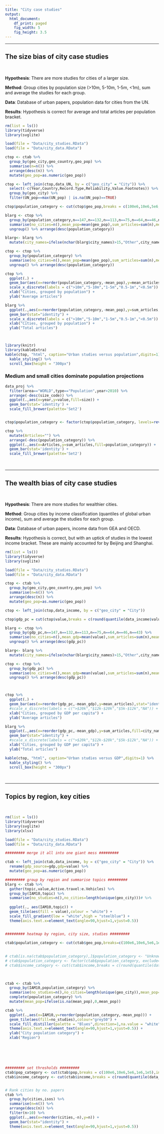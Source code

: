 ```yaml
---
title: "City case studies"
output: 
  html_document: 
    df_print: paged
    fig_width: 5
    fig_height: 3.5
---
```


<hr>
## The size bias of city case studies 
<br>

**Hypothesis**: There are more studies for cities of a larger size.

**Method**: Group cities by population size (>10m, 5-10m, 1-5m, <1m), sum and average the studies for each group.

**Data**: Database of urban papers, population data for cities from the UN.

**Results**: Hypothesis is correct for average and total articles per population bracket.

```r

rm(list = ls())
library(tidyverse)
library(svglite)

load(file = "Data/city_studies.RData")
load(file = "Data/city_data.RData")

ctop <- ctab %>%
  group_by(geo_city,geo_country,geo_pop) %>%
  summarise(n=n()) %>%
  arrange(desc(n)) %>%
  mutate(geo_pop=as.numeric(geo_pop))

ctop <- left_join(ctop,data_UN, by = c("geo_city" = "City")) %>%
  select(-c(Year,Country,Record.Type,Reliability,Value.Footnotes)) %>%
  group_by(geo_city) %>%
  filter(UN_pop==max(UN_pop) | is.na(UN_pop)==TRUE)

ctop$population_category <- cut(ctop$geo_pop,breaks = c(100e6,10e6,5e6,1e6,5e5,3e5,0),dig.lab=10,include.lowest=TRUE)

blarg <- ctop %>%
  group_by(population_category,n==147,n==132,n==113,n==75,n==64,n==46,n==43) %>%
  summarise(no_cities=n(),mean_pop=mean(geo_pop),sum_articles=sum(n),mean_articles=mean(n),city_names=paste(geo_city, collapse=", ")) %>% 
  ungroup() %>% arrange(desc(population_category))

blarg<- blarg %>%
  mutate(city_names=ifelse(nchar(blarg$city_names)>15,"Other",city_names))

ctop <- ctop %>%
  group_by(population_category) %>%
  summarise(no_cities=n(),mean_pop=mean(geo_pop),sum_articles=sum(n),mean_articles=mean(n),city_names=paste(geo_city, collapse=", ")) %>%
  ungroup() %>% arrange(desc(population_category))


```
```r

ctop %>%
  ggplot(.) +
  geom_bar(aes(x=reorder(population_category,-mean_pop),y=mean_articles),stat="identity",fill="#2b8cbe") +
  scale_x_discrete(labels = c(">10m","5-10m","1-5m","0.5-1m","<0.5m")) +
  xlab("Cities, grouped by population") +
  ylab("Average articles")

blarg %>%
  ggplot(.,aes(x=reorder(population_category,-mean_pop),y=sum_articles,fill=city_names)) +
  geom_bar(stat="identity") +
  scale_x_discrete(labels = c(">10m","5-10m","1-5m","0.5-1m","<0.5m")) +
  xlab("Cities, grouped by population") +
  ylab("Total articles")



library(knitr)
library(kableExtra)
kable(ctop, "html", caption="Urban studies versus population",digits=1) %>%
  kable_styling() %>%
  scroll_box(height = "300px")

```

### Medium and small cities dominate population projections 

```r

data_proj %>%
  filter(area=="WORLD",type=="Population",year>2010) %>%
  arrange(-desc(size_code)) %>%
  ggplot(.,aes(x=year,y=value,fill=size)) +
  geom_bar(stat='identity') +
  scale_fill_brewer(palette='Set2')


ctop$population_category <- factor(ctop$population_category, levels=rev(levels(ctop$population_category)))

ctop %>%
  mutate(Articles="") %>%
  arrange(-desc(population_category)) %>%
  ggplot(.,aes(x=Articles,y=sum_articles,fill=population_category)) +
  geom_bar(stat='identity') +
  scale_fill_brewer(palette='Set2')

```


<br>
<hr>
## The wealth bias of city case studies 
<br>

**Hypothesis**: There are more studies for wealthier cities.

**Method**: Group cities by income classification (quantiles of global urban income), sum and average the studies for each group.

**Data**: Database of urban papers, income data from GEA and OECD.

**Results**: Hypothesis is correct, but with an uptick of studies in the lowest income bracket. These are mainly accounted for by Beijing and Shanghai.
<br>


```r

rm(list = ls())
library(tidyverse)
library(svglite)

load(file = "Data/city_studies.RData")
load(file = "Data/city_data.RData")

ctop <- ctab %>%
  group_by(geo_city,geo_country,geo_pop) %>%
  summarise(n=n()) %>%
  arrange(desc(n)) %>%
  mutate(geo_pop=as.numeric(geo_pop))

ctop <- left_join(ctop,data_income, by = c("geo_city" = "City")) 

ctop$gdp_pc = cut(ctop$value,breaks = c(round(quantile(data_income$value),-3)),include.lowest=TRUE,dig.lab=10)

blarg <- ctop %>%
  group_by(gdp_pc,n==147,n==132,n==113,n==75,n==64,n==46,n==43) %>%
  summarise(no_cities=n(),mean_gdp=mean(value),sum_articles=sum(n),mean_articles=mean(n),city_names=paste(geo_city, collapse=", ")) %>% 
  ungroup() %>% arrange(desc(gdp_pc))

blarg<- blarg %>%
  mutate(city_names=ifelse(nchar(blarg$city_names)>15,"Other",city_names))

ctop <- ctop %>%
  group_by(gdp_pc) %>% 
  summarise(no_cities=n(),mean_gdp=mean(value),sum_articles=sum(n),mean_articles=mean(n),city_names=paste(geo_city, collapse=", ")) %>% 
  ungroup() %>% arrange(desc(gdp_pc))




```
```r

ctop %>%
  ggplot(.) +
  geom_bar(aes(x=reorder(gdp_pc,-mean_gdp),y=mean_articles),stat="identity",fill="#2b8cbe") +
  #scale_x_discrete(labels = c(">$20k","$12k-$20k","$5k-$12k","NA")) +
  xlab("Cities, grouped by GDP per capita") +
  ylab("Average articles")

blarg %>%
  ggplot(.,aes(x=reorder(gdp_pc,-mean_gdp),y=sum_articles,fill=city_names)) +
  geom_bar(stat="identity") +
  #scale_x_discrete(labels = c(">$20k","$12k-$20k","$5k-$12k","NA")) +
  xlab("Cities, grouped by GDP per capita") +
  ylab("Total articles")

kable(ctop, "html", caption="Urban studies versus GDP",digits=1) %>%
  kable_styling() %>%
  scroll_box(height = "300px")
```
<br>
<hr>
## Topics by region, key cities
<br>


```r


rm(list = ls())
library(tidyverse)
library(svglite)
library(xlsx)

load(file = "Data/city_studies.RData")
load(file = "Data/city_data.RData")

######### merge it all into one giant mess ######### 

ctab <- left_join(ctab,data_income, by = c("geo_city" = "City")) %>%
  rename(gdp_source=gdp,gdp=value) %>%
  mutate(geo_pop=as.numeric(geo_pop))


```
```r


######### group by region and summarise topics #########
blarg <- ctab %>%
  gather(topic,value,Active.travel:e.Vehicles) %>%
  group_by(IAM10,topic) %>%
  summarise(no_studies=n(),no_cities=length(unique(geo_city)))# %>%
  
  ggplot(., aes(IAM10,topic)) +
  geom_tile(aes(fill = value),colour = "white") +
  scale_fill_gradient(low = "white",high = "steelblue") +
  theme(axis.text.x=element_text(angle=90,hjust=1,vjust=0.5))


######### heatmap by region, city size, studies #########

ctab$population_category <- cut(ctab$geo_pop,breaks=c(100e6,10e6,5e6,1e6,5e5,3e5,0),labels=c(">10m","5-10m","1-5m","0.5-1m","0.3-0.5m","<0.3m"),dig.lab=10,include.lowest=TRUE,ordered_result = TRUE)
  
  
# ctab[is.na(ctab$population_category),]$population_category <- "Unknown Pop"
# ctab$population_category <- factor(ctab$population_category, exclude=NULL)
# ctab$income_category <- cut(ctab$income,breaks = c(round(quantile(data_income$value),-3)),include.lowest=TRUE,dig.lab=10)

  
  
ctab <- ctab %>%
  group_by(IAM10,population_category) %>%
  summarise(no_studies=n(),no_cities=length(unique(geo_city)),mean_pop=mean(geo_pop)) %>%
  complete(population_category) %>%
  mutate(mean_pop=ifelse(is.na(mean_pop),0,mean_pop))

ctab %>%
  ggplot(.,aes(x=IAM10,y=reorder(population_category,-mean_pop))) +
  geom_tile(aes(fill=no_studies),colour="grey50") +
  scale_fill_distiller(palette = "Blues",direction=1,na.value = "white") +
  theme(axis.text.x=element_text(angle=90,hjust=1,vjust=0.5)) +
  ylab("City population category") +
  xlab("Region")






######### set thresholds ######### 
ctab$pop_category <- cut(ctab$pop,breaks = c(100e6,10e6,5e6,1e6,1e5),include.lowest=TRUE,dig.lab=10)
ctab$income_category <- cut(ctab$income,breaks = c(round(quantile(data_income$value),-3)),include.lowest=TRUE,dig.lab=10)


# Rank cities by no. papers
ctab %>%
  group_by(cities,isos) %>%
  summarise(n=n()) %>%
  arrange(desc(n)) %>%
  filter(n>10) %>%
  ggplot(.,aes(x=reorder(cities,-n),y=n)) +
  geom_bar(stat="identity") +
  theme(axis.text.x=element_text(angle=90,hjust=1,vjust=0.5))


```


<br><br>

